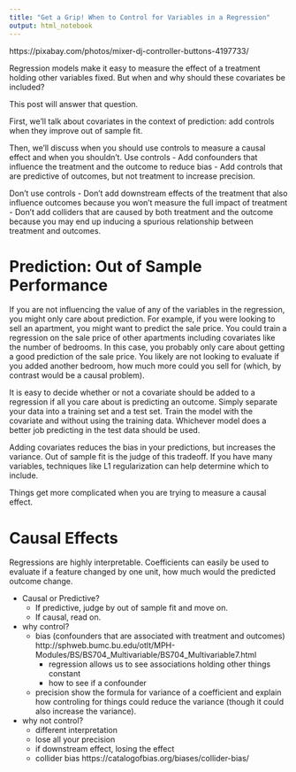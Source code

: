 ```yaml
---
title: "Get a Grip! When to Control for Variables in a Regression"
output: html_notebook
---
```

https://pixabay.com/photos/mixer-dj-controller-buttons-4197733/


Regression models make it easy to measure the effect of a treatment holding other variables fixed. But when and why should these covariates be included?

This post will answer that question. 

First, we'll talk about covariates in the context of prediction: add controls when they improve out of sample fit.


Then, we'll discuss when you should use controls to measure a causal effect and when you shouldn't.
Use controls
- Add confounders that influence the treatment and the outcome to reduce bias
- Add controls that are predictive of outcomes, but not treatment to increase precision.

Don't use controls
- Don't add downstream effects of the treatment that also influence outcomes because you won't measure the full impact of treatment
- Don't add colliders that are caused by both treatment and the outcome because you may end up inducing a spurious relationship between treatment and outcomes.

# Prediction: Out of Sample Performance
If you are not influencing the value of any of the variables in the regression, you might only care about prediction. For example, if you were looking to sell an apartment, you might want to predict the sale price. You could train a regression on the sale price of other apartments including covariates like the number of bedrooms. In this case, you probably only care about getting a good prediction of the sale price. You likely are not looking to evaluate if you added another bedroom, how much more could you sell for (which, by contrast would be a causal problem).

It is easy to decide whether or not a covariate should be added to a regression if all you care about is predicting an outcome. Simply separate your data into a training set and a test set. Train the model with the covariate and without using the training data. Whichever model does a better job predicting in the test data should be used. 

Adding covariates reduces the bias in your predictions, but increases the variance. Out of sample fit is the judge of this tradeoff. If you have many variables, techniques like L1 regularization can help determine which to include.

Things get more complicated when you are trying to measure a causal effect.

# Causal Effects
Regressions are highly interpretable. Coefficients can easily be used to evaluate if a feature changed by one unit, how much would the predicted outcome change.




- Causal or Predictive?
  - If predictive, judge by out of sample fit and move on.
  - If causal, read on.

- why control?
  - bias (confounders that are associated with treatment and outcomes)
  http://sphweb.bumc.bu.edu/otlt/MPH-Modules/BS/BS704_Multivariable/BS704_Multivariable7.html
    - regression allows us to see associations holding other things constant
    - how to see if a confounder
  
  - precision
    show the formula for variance of a coefficient and explain how controling for things could reduce the variance (though it could also increase the variance).

- why not control?
  - different interpretation 
  - lose all your precision
  - if downstream effect, losing the effect
  - collider bias https://catalogofbias.org/biases/collider-bias/
  
  
  